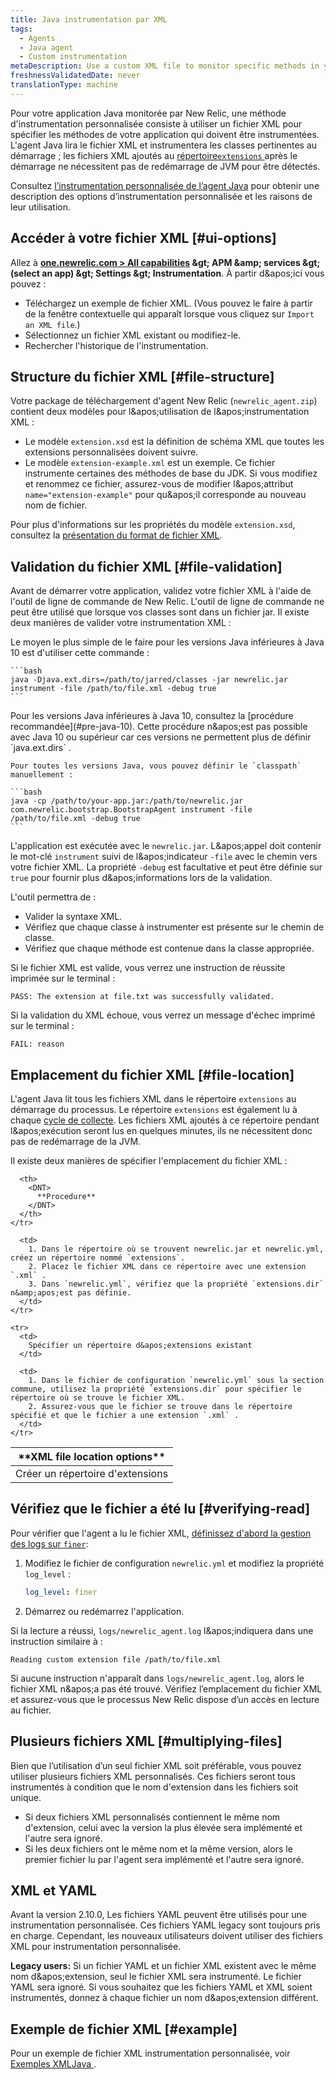 ```yaml
---
title: Java instrumentation par XML
tags:
  - Agents
  - Java agent
  - Custom instrumentation
metaDescription: Use a custom XML file to monitor specific methods in your Java app without modifying code in New Relic.
freshnessValidatedDate: never
translationType: machine
---
```


Pour votre application Java monitorée par New Relic, une méthode d&apos;instrumentation personnalisée consiste à utiliser un fichier XML pour spécifier les méthodes de votre application qui doivent être instrumentées. L&apos;agent Java lira le fichier XML et instrumentera les classes pertinentes au démarrage ; les fichiers XML ajoutés au [répertoire`extensions` ](#file-location)après le démarrage ne nécessitent pas de redémarrage de JVM pour être détectés.

Consultez [l’instrumentation personnalisée de l’agent Java](/docs/agents/java-agent/custom-instrumentation/java-custom-instrumentation) pour obtenir une description des options d’instrumentation personnalisée et les raisons de leur utilisation.

## Accéder à votre fichier XML [#ui-options]

Allez à <DNT>**[one.newrelic.com &gt; All capabilities](https://one.newrelic.com/all-capabilities) &amp;gt; APM &amp;amp; services &amp;gt; (select an app) &amp;gt; Settings &amp;gt; Instrumentation**</DNT>. À partir d&amp;apos;ici vous pouvez :

* Téléchargez un exemple de fichier XML. (Vous pouvez le faire à partir de la fenêtre contextuelle qui apparaît lorsque vous cliquez sur `Import an XML file`.)
* Sélectionnez un fichier XML existant ou modifiez-le.
* Rechercher l&apos;historique de l&apos;instrumentation.

## Structure du fichier XML [#file-structure]

Votre package de téléchargement d&apos;agent New Relic (`newrelic_agent.zip`) contient deux modèles pour l&amp;apos;utilisation de l&amp;apos;instrumentation XML :

* Le modèle `extension.xsd` est la définition de schéma XML que toutes les extensions personnalisées doivent suivre.
* Le modèle `extension-example.xml` est un exemple. Ce fichier instrumente certaines des méthodes de base du JDK. Si vous modifiez et renommez ce fichier, assurez-vous de modifier l&amp;apos;attribut `name="extension-example"` pour qu&amp;apos;il corresponde au nouveau nom de fichier.

Pour plus d&apos;informations sur les propriétés du modèle `extension.xsd`, consultez la [présentation du format de fichier XML](/docs/agents/java-agent/custom-instrumentation/java-custom-instrumentation-xml-examples#file-format).

## Validation du fichier XML [#file-validation]

Avant de démarrer votre application, validez votre fichier XML à l&apos;aide de l&apos;outil de ligne de commande de New Relic. L&apos;outil de ligne de commande ne peut être utilisé que lorsque vos classes sont dans un fichier jar. Il existe deux manières de valider votre instrumentation XML :

<CollapserGroup>
  <Collapser id="pre-java-10" title="Versions Java inférieures à Java 10">
    Le moyen le plus simple de le faire pour les versions Java inférieures à Java 10 est d&apos;utiliser cette commande :

    ```bash
    java -Djava.ext.dirs=/path/to/jarred/classes -jar newrelic.jar instrument -file /path/to/file.xml -debug true
    ```
  </Collapser>

  <Collapser id="all-java-versions" title="Toutes les versions de Java">
    <Callout variant="tip">
      Pour les versions Java inférieures à Java 10, consultez la [procédure recommandée](#pre-java-10). Cette procédure n&amp;apos;est pas possible avec Java 10 ou supérieur car ces versions ne permettent plus de définir `java.ext.dirs` .
    </Callout>

    Pour toutes les versions Java, vous pouvez définir le `classpath` manuellement :

    ```bash
    java -cp /path/to/your-app.jar:/path/to/newrelic.jar com.newrelic.bootstrap.BootstrapAgent instrument -file /path/to/file.xml -debug true
    ```
  </Collapser>
</CollapserGroup>

L&apos;application est exécutée avec le `newrelic.jar`. L&amp;apos;appel doit contenir le mot-clé `instrument` suivi de l&amp;apos;indicateur `-file` avec le chemin vers votre fichier XML. La propriété `-debug` est facultative et peut être définie sur `true` pour fournir plus d&amp;apos;informations lors de la validation.

L&apos;outil permettra de :

* Valider la syntaxe XML.
* Vérifiez que chaque classe à instrumenter est présente sur le chemin de classe.
* Vérifiez que chaque méthode est contenue dans la classe appropriée.

Si le fichier XML est valide, vous verrez une instruction de réussite imprimée sur le terminal :

```
PASS: The extension at file.txt was successfully validated.
```

Si la validation du XML échoue, vous verrez un message d&apos;échec imprimé sur le terminal :

```
FAIL: reason
```

## Emplacement du fichier XML [#file-location]

L&apos;agent Java lit tous les fichiers XML dans le répertoire `extensions` au démarrage du processus. Le répertoire `extensions` est également lu à chaque [cycle de collecte](/docs/accounts-partnerships/education/getting-started-new-relic/glossary#harvest-cycle). Les fichiers XML ajoutés à ce répertoire pendant l&amp;apos;exécution seront lus en quelques minutes, ils ne nécessitent donc pas de redémarrage de la JVM.

Il existe deux manières de spécifier l&apos;emplacement du fichier XML :

<table>
  <thead>
    <tr>
      <th width={200}>
        <DNT>
          **XML file location options**
        </DNT>
      </th>

      <th>
        <DNT>
          **Procedure**
        </DNT>
      </th>
    </tr>
  </thead>

  <tbody>
    <tr>
      <td>
        Créer un répertoire d&apos;extensions
      </td>

      <td>
        1. Dans le répertoire où se trouvent newrelic.jar et newrelic.yml, créez un répertoire nommé `extensions`.
        2. Placez le fichier XML dans ce répertoire avec une extension `.xml` .
        3. Dans `newrelic.yml`, vérifiez que la propriété `extensions.dir` n&amp;apos;est pas définie.
      </td>
    </tr>

    <tr>
      <td>
        Spécifier un répertoire d&apos;extensions existant
      </td>

      <td>
        1. Dans le fichier de configuration `newrelic.yml` sous la section commune, utilisez la propriété `extensions.dir` pour spécifier le répertoire où se trouve le fichier XML.
        2. Assurez-vous que le fichier se trouve dans le répertoire spécifié et que le fichier a une extension `.xml` .
      </td>
    </tr>
  </tbody>
</table>

## Vérifiez que le fichier a été lu [#verifying-read]

Pour vérifier que l&apos;agent a lu le fichier XML, [définissez d&apos;abord la gestion des logs sur `finer`](/docs/java/java-kb-101):

1. Modifiez le fichier de configuration `newrelic.yml` et modifiez la propriété `log_level` :

   ```yml
   log_level: finer
   ```

2. Démarrez ou redémarrez l&apos;application.

Si la lecture a réussi, `logs/newrelic_agent.log` l&amp;apos;indiquera dans une instruction similaire à :

```
Reading custom extension file /path/to/file.xml
```

Si aucune instruction n&apos;apparaît dans `logs/newrelic_agent.log`, alors le fichier XML n&amp;apos;a pas été trouvé. Vérifiez l’emplacement du fichier XML et assurez-vous que le processus New Relic dispose d’un accès en lecture au fichier.

## Plusieurs fichiers XML [#multiplying-files]

Bien que l’utilisation d’un seul fichier XML soit préférable, vous pouvez utiliser plusieurs fichiers XML personnalisés. Ces fichiers seront tous instrumentés à condition que le nom d&apos;extension dans les fichiers soit unique.

* Si deux fichiers XML personnalisés contiennent le même nom d&apos;extension, celui avec la version la plus élevée sera implémenté et l&apos;autre sera ignoré.
* Si les deux fichiers ont le même nom et la même version, alors le premier fichier lu par l&apos;agent sera implémenté et l&apos;autre sera ignoré.

## XML et YAML

Avant la version 2.10.0, Les fichiers YAML peuvent être utilisés pour une instrumentation personnalisée. Ces fichiers YAML legacy sont toujours pris en charge. Cependant, les nouveaux utilisateurs doivent utiliser des fichiers XML pour instrumentation personnalisée.

<DNT>**Legacy users:**</DNT> Si un fichier YAML et un fichier XML existent avec le même nom d&amp;apos;extension, seul le fichier XML sera instrumenté. Le fichier YAML sera ignoré. Si vous souhaitez que les fichiers YAML et XML soient instrumentés, donnez à chaque fichier un nom d&amp;apos;extension différent.

## Exemple de fichier XML [#example]

Pour un exemple de fichier XML instrumentation personnalisée, voir [Exemples XMLJava ](/docs/java/custom-xml-examples).